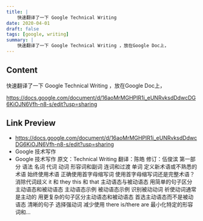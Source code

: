 ```yaml
---
title: |
    快速翻译了一下 Google Technical Writing
date: 2020-04-01
draft: false
tags: [google, writing]
summary: |
    快速翻译了一下 Google Technical Writing ，放在Google Doc上，
---
```


## Content

快速翻译了一下 Google Technical Writing ，放在Google Doc上，

https://docs.google.com/document/d/16aoMrMGHPIR1i_eUNRvksdDdwcDG6KiOJN6Vfh-n8-s/edit?usp=sharing

## Link Preview

- https://docs.google.com/document/d/16aoMrMGHPIR1i_eUNRvksdDdwcDG6KiOJN6Vfh-n8-s/edit?usp=sharing
- Google 技术写作
- Google 技术写作 原文：Technical Writing 翻译：陈皓 修订：伍俊滨   第一部分 语法 名词 代词 动词 形容词和副词 连词和过渡 单词 定义新术语或不熟悉的术语 始终使用术语 正确使用首字母缩写词 使用首字母缩写词还是完整术语？ 消除代词歧义 it 和 they this 和 that 主动语态与被动语态 用简单的句子区分主动语态和被动语态 主动语态示例 被动语态示例 识别被动动词 祈使动词通常是主动的 用更复杂的句子区分主动语态和被动语态 首选主动语态而不是被动语态 清晰的句子 选择强动词 减少使用 there is/there are 最小化特定的形容词和...
